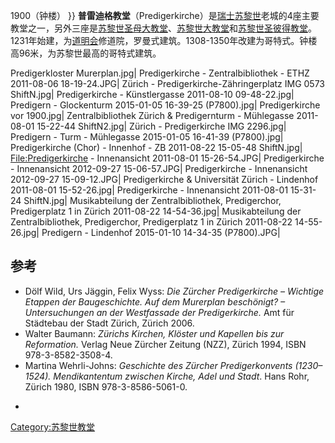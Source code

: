 {{Infobox religious building
|image= Predigerkirche (Chor) - Innenhof - Zentralbibliothek 2011-08-22 15-02-16 ShiftN.jpg|300px
|caption= 
|building_name= 普雷迪格教堂
|location= [[瑞士|瑞士]][[苏黎世|苏黎世]]新市场
|geo= {{Coord|47|22|25.72|N|8|32|43.09|E|region:CH_type:landmark}}
|religious_affiliation= [[归正会|归正会]]
|website= {{Official website|www.predigerkirche.ch}} {{de icon}}
|architect= 
|architecture_type= 教堂
|architecture_style= 哥特复兴
|year_completed= 1350 {{·w}} 1900（钟楼）
}}
'''普雷迪格教堂'''（Predigerkirche）是[[瑞士|瑞士]][[苏黎世|苏黎世]]老城的4座主要教堂之一，另外三座是[[苏黎世圣母大教堂|苏黎世圣母大教堂]]、[[苏黎世大教堂|苏黎世大教堂]]和[[苏黎世圣彼得教堂|苏黎世圣彼得教堂]]。1231年始建，为[[道明会|道明会]]修道院，罗曼式建筑。1308-1350年改建为哥特式。钟楼高96米，为苏黎世最高的哥特式建筑。
<gallery>
Predigerkloster Murerplan.jpg|
Predigerkirche - Zentralbibliothek - ETHZ 2011-08-06 18-19-24.JPG|
Zürich - Predigerkirche-Zähringerplatz IMG 0573 ShiftN.jpg|
Predigerkirche - Künstlergasse 2011-08-10 09-48-22.jpg|
Predigern - Glockenturm 2015-01-05 16-39-25 (P7800).jpg|
Predigerkirche vor 1900.jpg|
Zentralbibliothek Zürich & Predigernturm - Mühlegasse 2011-08-01 15-22-44 ShiftN2.jpg|
Zürich - Predigerkirche IMG 2296.jpg|
Predigern - Turm - Mühlegasse 2015-01-05 16-41-39 (P7800).jpg|
Predigerkirche (Chor) - Innenhof - ZB 2011-08-22 15-05-48 ShiftN.jpg| 
File:Predigerkirche - Innenansicht 2011-08-01 15-26-54.JPG|
Predigerkirche - Innenansicht 2012-09-27 15-06-57.JPG|
Predigerkirche - Innenansicht 2012-09-27 15-09-12.JPG| 
Predigerkirche & Universität Zürich - Lindenhof 2011-08-01 15-52-26.jpg|
Predigerkirche - Innenansicht 2011-08-01 15-31-24 ShiftN.jpg|
Musikabteilung der Zentralbibliothek, Predigerchor, Predigerplatz 1 in Zürich 2011-08-22 14-54-36.jpg|
Musikabteilung der Zentralbibliothek, Predigerchor, Predigerplatz 1 in Zürich 2011-08-22 14-55-26.jpg|
Predigern - Lindenhof 2015-01-10 14-34-35 (P7800).JPG|
</gallery>

== 参考 ==
* Dölf Wild, Urs Jäggin, Felix Wyss: ''Die Zürcher Predigerkirche – Wichtige Etappen der Baugeschichte. Auf dem Murerplan beschönigt? – Untersuchungen an der Westfassade der Predigerkirche.'' Amt für Städtebau der Stadt Zürich, Zürich 2006.
* Walter Baumann: ''Zürichs Kirchen, Klöster und Kapellen bis zur Reformation.'' Verlag Neue Zürcher Zeitung (NZZ), Zürich 1994, ISBN 978-3-8582-3508-4.
* Martina Wehrli-Johns: ''Geschichte des Zürcher Predigerkonvents (1230–1524). Mendikantentum zwischen Kirche, Adel und Stadt''. Hans Rohr, Zürich 1980, ISBN 978-3-8586-5061-0.
* {{Official website|http://www.predigerkirche.ch}} {{de icon}}
[[Category:苏黎世教堂|Category:苏黎世教堂]]